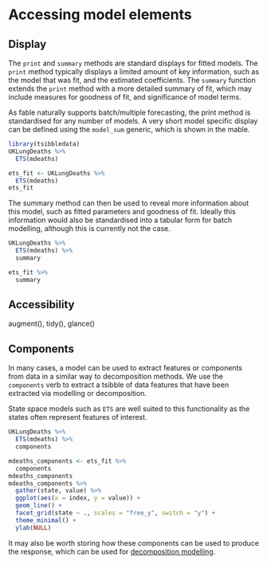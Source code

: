 # Accessing model elements

## Display

The `print` and `summary` methods are standard displays for fitted models. The `print` method typically displays a limited amount of key information, such as the model that was fit, and the estimated coefficients. The `summary` function extends the `print` method with a more detailed summary of fit, which may include measures for goodness of fit, and significance of model terms.

As fable naturally supports batch/multiple forecasting, the print method is standardised for any number of models. A very short model specific display can be defined using the `model_sum` generic, which is shown in the mable.

```r
library(tsibbledata)
UKLungDeaths %>% 
  ETS(mdeaths)
```
```r
ets_fit <- UKLungDeaths %>% 
  ETS(mdeaths)
ets_fit
```

The summary method can then be used to reveal more information about this model, such as fitted parameters and goodness of fit. Ideally this information would also be standardised into a tabular form for batch modelling, although this is currently not the case.
```r
UKLungDeaths %>% 
  ETS(mdeaths) %>% 
  summary
```
```r
ets_fit %>% 
  summary
```


## Accessibility

augment(), tidy(), glance()

## Components

In many cases, a model can be used to extract features or components from data in a similar way to decomposition methods. We use the `components` verb to extract a tsibble of data features that have been extracted via modelling or decomposition.

State space models such as `ETS` are well suited to this functionality as the states often represent features of interest.
```r
UKLungDeaths %>% 
  ETS(mdeaths) %>% 
  components
```
```r
mdeaths_components <- ets_fit %>% 
  components
mdeaths_components
mdeaths_components %>% 
  gather(state, value) %>% 
  ggplot(aes(x = index, y = value)) + 
  geom_line() + 
  facet_grid(state ~ ., scales = "free_y", switch = "y") + 
  theme_minimal() + 
  ylab(NULL)
```

It may also be worth storing how these components can be used to produce the response, which can be used for [decomposition modelling](https://mitchelloharawild.github.io/tidy-forecasting-principles/advanced.html#decomposition).
